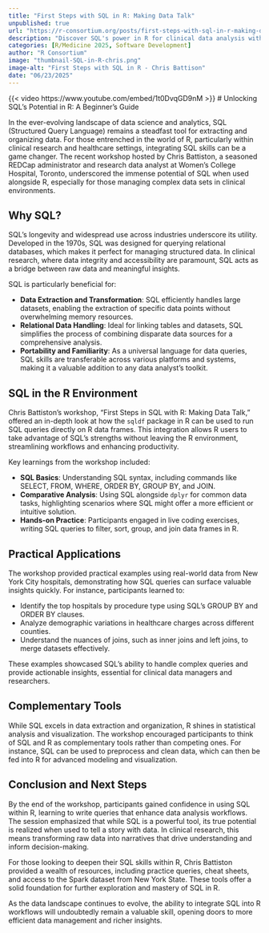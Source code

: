 ```yaml
--- 
title: "First Steps with SQL in R: Making Data Talk" 
unpublished: true 
url: "https://r-consortium.org/posts/first-steps-with-sql-in-r-making-data-talk/"
description: "Discover SQL's power in R for clinical data analysis with Chris Battiston's beginner-friendly workshop." 
categories: [R/Medicine 2025, Software Development]
author: "R Consortium" 
image: "thumbnail-SQL-in-R-chris.png" 
image-alt: "First Steps with SQL in R - Chris Battison" 
date: "06/23/2025" 
---
```

{{< video https://www.youtube.com/embed/1t0DvqGD9nM >}}
# Unlocking SQL's Potential in R: A Beginner's Guide

In the ever-evolving landscape of data science and analytics, SQL (Structured Query Language) remains a steadfast tool for extracting and organizing data. For those entrenched in the world of R, particularly within clinical research and healthcare settings, integrating SQL skills can be a game changer. The recent workshop hosted by Chris Battiston, a seasoned REDCap administrator and research data analyst at Women's College Hospital, Toronto, underscored the immense potential of SQL when used alongside R, especially for those managing complex data sets in clinical environments.

## Why SQL?

SQL's longevity and widespread use across industries underscore its utility. Developed in the 1970s, SQL was designed for querying relational databases, which makes it perfect for managing structured data. In clinical research, where data integrity and accessibility are paramount, SQL acts as a bridge between raw data and meaningful insights.

SQL is particularly beneficial for:

- **Data Extraction and Transformation**: SQL efficiently handles large datasets, enabling the extraction of specific data points without overwhelming memory resources.
- **Relational Data Handling**: Ideal for linking tables and datasets, SQL simplifies the process of combining disparate data sources for a comprehensive analysis.
- **Portability and Familiarity**: As a universal language for data queries, SQL skills are transferable across various platforms and systems, making it a valuable addition to any data analyst's toolkit.

## SQL in the R Environment

Chris Battiston's workshop, "First Steps in SQL with R: Making Data Talk," offered an in-depth look at how the `sqldf` package in R can be used to run SQL queries directly on R data frames. This integration allows R users to take advantage of SQL's strengths without leaving the R environment, streamlining workflows and enhancing productivity.

Key learnings from the workshop included:

- **SQL Basics**: Understanding SQL syntax, including commands like SELECT, FROM, WHERE, ORDER BY, GROUP BY, and JOIN.
- **Comparative Analysis**: Using SQL alongside `dplyr` for common data tasks, highlighting scenarios where SQL might offer a more efficient or intuitive solution.
- **Hands-on Practice**: Participants engaged in live coding exercises, writing SQL queries to filter, sort, group, and join data frames in R.

## Practical Applications

The workshop provided practical examples using real-world data from New York City hospitals, demonstrating how SQL queries can surface valuable insights quickly. For instance, participants learned to:

- Identify the top hospitals by procedure type using SQL's GROUP BY and ORDER BY clauses.
- Analyze demographic variations in healthcare charges across different counties.
- Understand the nuances of joins, such as inner joins and left joins, to merge datasets effectively.

These examples showcased SQL's ability to handle complex queries and provide actionable insights, essential for clinical data managers and researchers.

## Complementary Tools

While SQL excels in data extraction and organization, R shines in statistical analysis and visualization. The workshop encouraged participants to think of SQL and R as complementary tools rather than competing ones. For instance, SQL can be used to preprocess and clean data, which can then be fed into R for advanced modeling and visualization.

## Conclusion and Next Steps

By the end of the workshop, participants gained confidence in using SQL within R, learning to write queries that enhance data analysis workflows. The session emphasized that while SQL is a powerful tool, its true potential is realized when used to tell a story with data. In clinical research, this means transforming raw data into narratives that drive understanding and inform decision-making.

For those looking to deepen their SQL skills within R, Chris Battiston provided a wealth of resources, including practice queries, cheat sheets, and access to the Spark dataset from New York State. These tools offer a solid foundation for further exploration and mastery of SQL in R.

As the data landscape continues to evolve, the ability to integrate SQL into R workflows will undoubtedly remain a valuable skill, opening doors to more efficient data management and richer insights.
